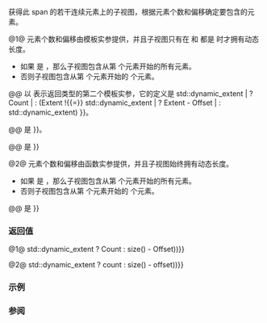 {{cpp/container/span/title|subspan}}
{{cpp/container/span/navbar}}
{{dcl begin}}
{{dcl|since=c++20|num=1|1=
template&lt; std::size_t Offset,
          std::size_t Count = std::dynamic_extent &gt;
constexpr std::span&lt;element_type, /* 见下文 */&gt;
    subspan() const;
}}
{{dcl|since=c++20|num=2|1=
constexpr std::span&lt;element_type, std::dynamic_extent&gt;
    subspan( size_type Offset,
             size_type Count = std::dynamic_extent ) const;
}}
{{dcl end}}

获得此 span 的若干连续元素上的子视图，根据元素个数和偏移确定要包含的元素。

@1@ 元素个数和偏移由模板实参提供，并且子视图只有在 {{c|Count}} 和 {{c|Offset}} 都是 {{c|std::dynamic_extent}} 时才拥有动态长度。
* 如果 {{c|Count}} 是 {{c|std::dynamic_extent}}，那么子视图包含从第 {{c|Offset}} 个元素开始的所有元素。
* 否则子视图包含从第 {{c|Offset}} 个元素开始的 {{c|Count}} 个元素。

@@ 以 {{c|FinalExtent}} 表示返回类型的第二个模板实参，它的定义是 {{c multi
|Count !{{=}} std::dynamic_extent
|    ? Count
|    : (Extent !{{=}} std::dynamic_extent
|        ? Extent - Offset
|        : std::dynamic_extent)
}}。

@@ {{cpp/error if|{{c|1=Offset &lt;= Extent &amp;&amp; (Count == std::dynamic_extent {{!!}} Count &lt;= Extent - Offset)}} 是 {{c|false}}}}。

@@ {{cpp/hardened ub if|since=c++26| {{c|1=Offset &lt;= size() &amp;&amp; (Count == std::dynamic_extent {{!!}} Count &lt;= size() - Offset)}} 是 {{c|false}}}}


@2@ 元素个数和偏移由函数实参提供，并且子视图始终拥有动态长度。
* 如果 {{c|count}} 是 {{c|std::dynamic_extent}}，那么子视图包含从第 {{c|offset}} 个元素开始的所有元素。
* 否则子视图包含从第 {{c|offset}} 个元素开始的 {{c|count}} 个元素。

@@ {{cpp/hardened ub if|since=c++26| {{c|1=offset &lt;= size() &amp;&amp; (count == std::dynamic_extent {{!!}} count &lt;= size() - offset)}} 是 {{c|false}}}}

===返回值===
@1@ {{c multi|std::span&lt;element_type, FinalExtent&gt;|    (data() + Offset, Count !{{=}} std::dynamic_extent ? Count : size() - Offset))}}

@2@ {{c multi|std::span&lt;element_type, std::dynamic_extent&gt;|    (data() + offset, count !{{=}} std::dynamic_extent ? count : size() - offset))}}

===示例===
{{example
|code=
#include &lt;algorithm&gt;
#include &lt;cstdio&gt;
#include &lt;numeric&gt;
#include &lt;ranges&gt;
#include &lt;span&gt;

void display(std::span&lt;const char&gt; abc)
{
    const auto columns{20U};
    const auto rows{abc.size() - columns + 1};

    for (auto offset{0U}; offset &lt; rows; ++offset)
    {
        std::ranges::for_each(abc.subspan(offset, columns), std::putchar);
        std::puts("");
    }
}

int main()
{
    char abc[26];
    std::ranges::iota(abc, 'A');
    display(abc);
}
|output=
ABCDEFGHIJKLMNOPQRST
BCDEFGHIJKLMNOPQRSTU
CDEFGHIJKLMNOPQRSTUV
DEFGHIJKLMNOPQRSTUVW
EFGHIJKLMNOPQRSTUVWX
FGHIJKLMNOPQRSTUVWXY
GHIJKLMNOPQRSTUVWXYZ
}}

===参阅===
{{dsc begin}}
{{dsc inc|cpp/container/span/dsc first}}
{{dsc inc|cpp/container/span/dsc last}}
{{dsc end}}

{{langlinks|de|en|es|ja|ru}}